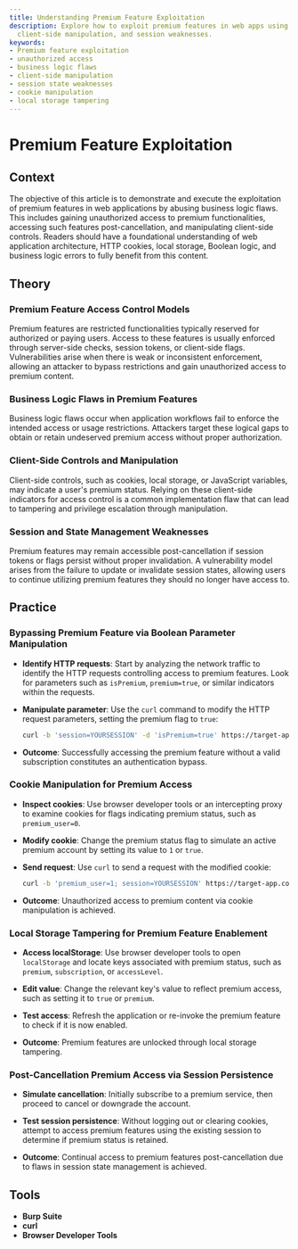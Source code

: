 ```yaml
---
title: Understanding Premium Feature Exploitation
description: Explore how to exploit premium features in web apps using logic flaws,
  client-side manipulation, and session weaknesses.
keywords:
- Premium feature exploitation
- unauthorized access
- business logic flaws
- client-side manipulation
- session state weaknesses
- cookie manipulation
- local storage tampering
---
```


# Premium Feature Exploitation

## Context

The objective of this article is to demonstrate and execute the exploitation of premium features in web applications by abusing business logic flaws. This includes gaining unauthorized access to premium functionalities, accessing such features post-cancellation, and manipulating client-side controls. Readers should have a foundational understanding of web application architecture, HTTP cookies, local storage, Boolean logic, and business logic errors to fully benefit from this content.

## Theory

### Premium Feature Access Control Models

Premium features are restricted functionalities typically reserved for authorized or paying users. Access to these features is usually enforced through server-side checks, session tokens, or client-side flags. Vulnerabilities arise when there is weak or inconsistent enforcement, allowing an attacker to bypass restrictions and gain unauthorized access to premium content.

### Business Logic Flaws in Premium Features

Business logic flaws occur when application workflows fail to enforce the intended access or usage restrictions. Attackers target these logical gaps to obtain or retain undeserved premium access without proper authorization.

### Client-Side Controls and Manipulation

Client-side controls, such as cookies, local storage, or JavaScript variables, may indicate a user's premium status. Relying on these client-side indicators for access control is a common implementation flaw that can lead to tampering and privilege escalation through manipulation.

### Session and State Management Weaknesses

Premium features may remain accessible post-cancellation if session tokens or flags persist without proper invalidation. A vulnerability model arises from the failure to update or invalidate session states, allowing users to continue utilizing premium features they should no longer have access to.

## Practice

### Bypassing Premium Feature via Boolean Parameter Manipulation

- **Identify HTTP requests**: Start by analyzing the network traffic to identify the HTTP requests controlling access to premium features. Look for parameters such as `isPremium`, `premium=true`, or similar indicators within the requests.
  
- **Manipulate parameter**: Use the `curl` command to modify the HTTP request parameters, setting the premium flag to `true`:

  ```bash
  curl -b 'session=YOURSESSION' -d 'isPremium=true' https://target-app.com/api/feature
  ```

- **Outcome**: Successfully accessing the premium feature without a valid subscription constitutes an authentication bypass.

### Cookie Manipulation for Premium Access

- **Inspect cookies**: Use browser developer tools or an intercepting proxy to examine cookies for flags indicating premium status, such as `premium_user=0`.

- **Modify cookie**: Change the premium status flag to simulate an active premium account by setting its value to `1` or `true`.

- **Send request**: Use `curl` to send a request with the modified cookie:

  ```bash
  curl -b 'premium_user=1; session=YOURSESSION' https://target-app.com/premium
  ```

- **Outcome**: Unauthorized access to premium content via cookie manipulation is achieved.

### Local Storage Tampering for Premium Feature Enablement

- **Access localStorage**: Use browser developer tools to open `localStorage` and locate keys associated with premium status, such as `premium`, `subscription`, or `accessLevel`.

- **Edit value**: Change the relevant key's value to reflect premium access, such as setting it to `true` or `premium`.

- **Test access**: Refresh the application or re-invoke the premium feature to check if it is now enabled.

- **Outcome**: Premium features are unlocked through local storage tampering.

### Post-Cancellation Premium Access via Session Persistence

- **Simulate cancellation**: Initially subscribe to a premium service, then proceed to cancel or downgrade the account.

- **Test session persistence**: Without logging out or clearing cookies, attempt to access premium features using the existing session to determine if premium status is retained.

- **Outcome**: Continual access to premium features post-cancellation due to flaws in session state management is achieved.

## Tools

- **Burp Suite**
- **curl**
- **Browser Developer Tools**